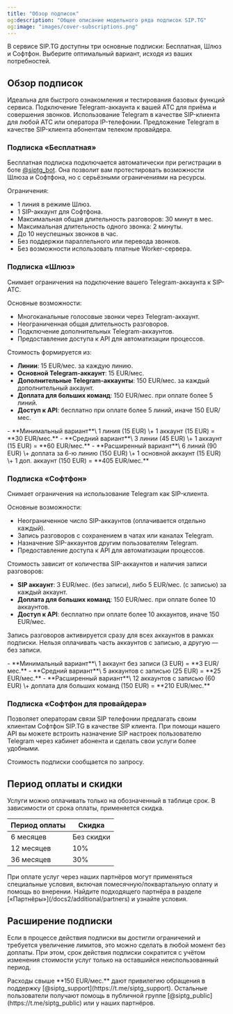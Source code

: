 ```yaml
---
title: "Обзор подписок"
og:description: "Общее описание модельного ряда подписок SIP.TG"
og:image: "images/cover-subscriptions.png"
---
```


В сервисе SIP.TG доступны три основные подписки: Бесплатная, Шлюз и Софтфон. Выберите оптимальный вариант, исходя из ваших потребностей.

## Обзор подписок

<CardGroup cols="2">
  <Card title="Бесплатная" icon="circle-check" href="#подписка-«бесплатная»">
    Идеальна для быстрого ознакомления и тестирования базовых функций сервиса.
  </Card>
  <Card title="Шлюз" icon="exchange-alt" href="#подписка-«шлюз»">
    Подключение Telegram-аккаунта к вашей АТС для приёма и совершения звонков.
  </Card>
  <Card title="Софтфон" icon="phone" href="#подписка-«софтфон»">
    Использование Telegram в качестве SIP-клиента для любой АТС или оператора IP-телефонии.
  </Card>
  <Card title="Софтфон для провайдера" icon="phone" href="#подписка-«софтфон-для-провайдера»">
    Предложение Telegram в качестве SIP-клиента абонентам телеком провайдера.
  </Card>
</CardGroup>

### Подписка «Бесплатная»

Бесплатная подписка подключается автоматически при регистрации в боте [@siptg_bot](https://t.me/siptg_bot?start=utm_docs). Она позволит вам протестировать возможности Шлюза и Софтфона, но с серьёзными ограничениями на ресурсы.

Ограничения:

- 1 линия в режиме Шлюз.
- 1 SIP-аккаунт для Софтфона.
- Максимальная общая длительность разговоров: 30 минут в мес.
- Максимальная длительность одного звонка: 2 минуты.
- До 10 неуспешных звонков в час.
- Без поддержки параллельного или перевода звонков.
- Без возможности использовать платные Worker-сервера.

### Подписка «Шлюз»

Снимает ограничения на подключение вашего Telegram-аккаунта к SIP-АТС.

Основные возможности:

- Многоканальные голосовые звонки через Telegram-аккаунт.
- Неограниченная общая длительность разговоров.
- Подключение дополнительных Telegram-аккаунтов.
- Предоставление доступа к API для автоматизации процессов.

Стоимость формируется из:

- **Линии**: 15 EUR/мес. за каждую линию.
- **Основной Telegram-аккаунт**: 15 EUR/мес.
- **Дополнительные Telegram-аккаунты**: 150 EUR/мес. за каждый дополнительный аккаунт.
- **Доплата для больших команд**: 150 EUR/мес. при оплате более 5 линий.
- **Доступ к API**: бесплатно при оплате более 5 линий, иначе 150 EUR/мес.

<Accordion title="Подробные примеры расчёта стоимости">
  - **Минимальный вариант**\
    1 линия (15 EUR) \+ 1 аккаунт (15 EUR) = **30 EUR/мес.**
  - **Средний вариант**\
    3 линии (45 EUR) \+ 1 аккаунт (15 EUR) = **60 EUR/мес.**
  - **Расширенный вариант**\
    6 линий (90 EUR) \+ доплата за 6-ю линию (150 EUR) \+ 1 основной аккаунт (15 EUR) \+ 1 доп. аккаунт (150 EUR) = **405 EUR/мес.**
</Accordion>

### Подписка «Софтфон»

Снимает ограничения на использование Telegram как SIP-клиента.

Основные возможности:

- Неограниченное число SIP-аккаунтов (оплачивается отдельно каждый).
- Запись разговоров с сохранением в чатах или каналах Telegram.
- Назначение SIP-аккаунтов другим пользователям Telegram.
- Предоставление доступа к API для автоматизации процессов.

Стоимость зависит от количества SIP-аккаунтов и наличия записи разговоров:

- **SIP аккаунт**: 3 EUR/мес. (без записи), либо 5 EUR/мес. (с записью) за каждый аккаунт.
- **Доплата для больших команд**: 150 EUR/мес. при оплате более 10 аккаунтов.
- **Доступ к API**: бесплатно при оплате более 10 аккаунтов, иначе 150 EUR/мес.

Запись разговоров активируется сразу для всех аккаунтов в рамках подписки. Нельзя оплачивать часть аккаунтов с записью, а другую — без записи.

<Accordion title="Подробные примеры расчёта стоимости">
  - **Минимальный вариант**\
    1 аккаунт без записи (3 EUR) = **3 EUR/мес.**
  - **Средний вариант**\
    5 аккаунтов с записью (25 EUR) = **25 EUR/мес.**
  - **Расширенный вариант**\
    12 аккаунтов с записью (60 EUR) \+ доплата для больших команд (150 EUR) = **210 EUR/мес.**
</Accordion>

### Подписка «Софтфон для провайдера»

Позволяет операторам связи SIP телефонии предлагать своим клиентам Софтфон SIP.TG в качестве SIP клиента. При помощи нашего API вы можете встроить назначение SIP настроек пользователю Telegram через кабинет абонента и сделать свои услуги более удобными.

Стоимость подписки сообщается по запросу.

## Период оплаты и скидки

Услуги можно оплачивать только на обозначенный в таблице срок. В зависимости от срока оплаты, применяется скидка.

| Период оплаты | Скидка     |
| ------------- | ---------- |
| 6 месяцев     | Без скидки |
| 12 месяцев    | 10%        |
| 36 месяцев    | 30%        |

<Tip>
  При оплате услуг через наших партнёров могут применяться специальные условия, включая помесячную/поквартальную оплату и помощь во внерении. Найдите подходящего партнёра в разделе [«Партнёры»](/docs2/additional/partners) и узнайте условия.
</Tip>

## Расширение подписки

Если в процессе действия подписки вы достигли ограничений и требуется увеличение лимитов, это можно сделать в любой момент без доплаты. При этом, срок действия подписки сократится с учётом изменения стоимости услуг только на оставшийся неиспользованный период.

<Tip>
  Расходы свыше **150 EUR/мес.** дают привилегию обращения в поддержку [@siptg_support](https://t.me/siptg_support). Остальные пользователи получают помощь в публичной группе [@siptg_public](https://t.me/siptg_public) или у наших партнёров.
</Tip>